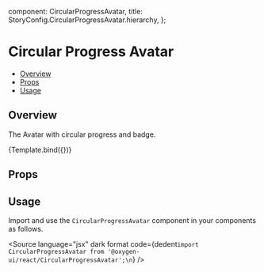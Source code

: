 
  component: CircularProgressAvatar,
  title: StoryConfig.CircularProgressAvatar.hierarchy,
};

<Meta title={meta.title} component={meta.component} />


# Circular Progress Avatar

- [Overview](#overview)
- [Props](#props)
- [Usage](#usage)

## Overview

The Avatar with circular progress and badge.

<Canvas>
  <Story
    name="Overview"
    args={{color: 'warning',
    progress: 70,
    badgeOptions: {color: 'primary', badgeContent: '70%'}, 
    avatarOptions: {
      src: '/assets/images/avatar-john.svg', 
      alt:'avatar', 
      }
    }}
  >
    {Template.bind({})}
  </Story>
</Canvas>

## Props

<ArgsTable story="Overview" />

## Usage

Import and use the `CircularProgressAvatar` component in your components as follows.

<Source
  language="jsx"
  dark
  format
  code={dedent`import CircularProgressAvatar from '@oxygen-ui/react/CircularProgressAvatar';\n`}
/>
